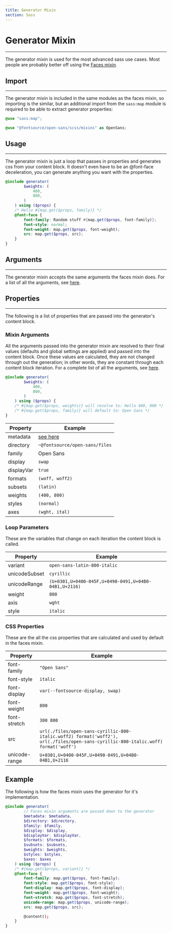 ```yaml
---
title: Generator Mixin
section: Sass
---
```


# Generator Mixin

---

The generator mixin is used for the most advanced sass use cases. Most people are probably better off using the [Faces mixin](./faces-mixin).

## Import

---

The generator mixin is included in the same modules as the faces mixin, so importing is the similar, but an additional import from the `sass:map` module is required to be able to extract generator properties:

```scss
@use "sass:map";

@use "@fontsource/open-sans/scss/mixins" as OpenSans;
```

## Usage

---

The generator mixin is just a loop that passes in properties and generates css from your content block. It doesn't even have to be an @font-face deceleration, you can generate anything you want with the properties.

```scss
@include generator(
		$weights: (
			400,
			800,
		)
	) using ($props) {
	/* Hello #{map.get($props, family)} */
	@font-face {
		font-family: Random stuff #{map.get($props, font-family)};
		font-style: normal;
		font-weight: map.get($props, font-weight);
		src: map.get($props, src);
	}
}
```

## Arguments

---

The generator mixin accepts the same arguments the faces mixin does. For a list of all the arguments, see [here](./faces-mixin#arguments).

## Properties

---

The following is a list of properties that are passed into the generator's content block.

### Mixin Arguments

All the arguments passed into the generator mixin are resolved to their final values (defaults and global settings are applied) and passed into the content block. Once these values are calculated, they are not changed through out the generation; in other words, they are constant through each content block iteration. For a complete list of all the arguments, see [here](./faces-mixin#arguments).

```scss
@include generator(
		$weights: (
			400,
			800,
		)
	) using ($props) {
	/* #{map.get($props, weights)} will resolve to: Hello 400, 800 */
	/* #{map.get($props, family)} will default to: Open Sans */
}
```

| Property   | Example                                                                                                  |
| ---------- | -------------------------------------------------------------------------------------------------------- |
| metadata   | [see here](https://github.com/fontsource/font-files/blob/main/fonts/google/open-sans/scss/metadata.scss) |
| directory  | `~@fontsource/open-sans/files`                                                                           |
| family     | Open Sans                                                                                                |
| display    | `swap`                                                                                                   |
| displayVar | `true`                                                                                                   |
| formats    | `(woff, woff2)`                                                                                          |
| subsets    | `(latin)`                                                                                                |
| weights    | `(400, 800)`                                                                                             |
| styles     | `(normal)`                                                                                               |
| axes       | `(wght, ital)`                                                                                           |

### Loop Parameters

These are the variables that change on each iteration the content block is called.

| Property      | Example                                               |
| ------------- | ----------------------------------------------------- |
| variant       | `open-sans-latin-800-italic`                          |
| unicodeSubset | `cyrillic`                                            |
| unicodeRange  | `(U+0301,U+0400-045F,U+0490-0491,U+04B0-04B1,U+2116)` |
| weight        | `800`                                                 |
| axis          | `wght`                                                |
| style         | `italic`                                              |

### CSS Properties

These are the all the css properties that are calculated and used by default in the faces mixin.

| Property      | Example                                                                                                                            |
| ------------- | ---------------------------------------------------------------------------------------------------------------------------------- |
| font-family   | `"Open Sans"`                                                                                                                      |
| font-style    | `italic`                                                                                                                           |
| font-display  | `var(--fontsource-display, swap)`                                                                                                  |
| font-weight   | `800`                                                                                                                              |
| font-stretch  | `300 800`                                                                                                                          |
| src           | `url(./files/open-sans-cyrillic-800-italic.woff2) format('woff2'), url(./files/open-sans-cyrillic-800-italic.woff) format('woff')` |
| unicode-range | `U+0301,U+0400-045F,U+0490-0491,U+04B0-04B1,U+2116`                                                                                |

## Example

The following is how the faces mixin uses the generator for it's implementation.

```scss
@include generator(
		// Faces mixin arguments are passed down to the generator
		$metadata: $metadata,
		$directory: $directory,
		$family: $family,
		$display: $display,
		$displayVar: $displayVar,
		$formats: $formats,
		$subsets: $subsets,
		$weights: $weights,
		$styles: $styles,
		$axes: $axes
	) using ($props) {
	/* #{map.get($props, variant)} */
	@font-face {
		font-family: map.get($props, font-family);
		font-style: map.get($props, font-style);
		font-display: map.get($props, font-display);
		font-weight: map.get($props, font-weight);
		font-stretch: map.get($props, font-stretch);
		unicode-range: map.get($props, unicode-range);
		src: map.get($props, src);

		@content();
	}
}
```
